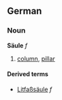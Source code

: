 ==German==
===Noun===
'''Säule''' ''f''

# [[column]], [[pillar]]

====Derived terms====
*[[Litfaßsäule]] ''f''